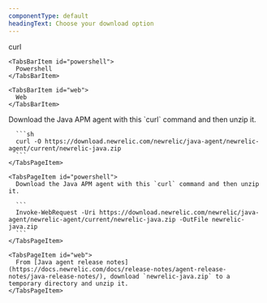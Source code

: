```yaml
---
componentType: default
headingText: Choose your download option
---
```


<Tabs>
  <TabsBar>
    <TabsBarItem id="curl">
      curl
    </TabsBarItem>

    <TabsBarItem id="powershell">
      Powershell
    </TabsBarItem>

    <TabsBarItem id="web">
      Web
    </TabsBarItem>
  </TabsBar>

  <TabsPages>
    <TabsPageItem id="curl">
      Download the Java APM agent with this `curl` command and then unzip it.

      ```sh
      curl -O https://download.newrelic.com/newrelic/java-agent/newrelic-agent/current/newrelic-java.zip
      ```
    </TabsPageItem>

    <TabsPageItem id="powershell">
      Download the Java APM agent with this `curl` command and then unzip it.

      ```
      Invoke-WebRequest -Uri https://download.newrelic.com/newrelic/java-agent/newrelic-agent/current/newrelic-java.zip -OutFile newrelic-java.zip
      ```
    </TabsPageItem>

    <TabsPageItem id="web">
      From [Java agent release notes](https://docs.newrelic.com/docs/release-notes/agent-release-notes/java-release-notes/), download `newrelic-java.zip` to a temporary directory and unzip it.
    </TabsPageItem>
  </TabsPages>
</Tabs>
